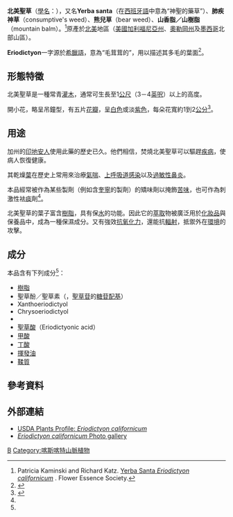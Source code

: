 {{orphan|time=2017-01-10T15:24:42+00:00}}
{{expand|time=2017-01-09T15:24:42+00:00}}
{{Speciesbox
| taxon = Eriodictyon californicum
| image = Eriodictyon-californicum.jpg
| binomial_authority = ([[William_Jackson_Hooker|Hook.]] & {{link-en|Arn.|George Arnott Walker-Arnott}}) {{link-en|Torr.|John Torrey}}
}}

'''北美聖草'''（[[學名|學名]]：{{lang|la|''Eriodictyon californicum''}}），又名'''Yerba santa'''（在[[西班牙語|西班牙語]]中意為“神聖的藥草”）、'''肺疾神草'''（consumptive's weed）、'''熊兒草'''（bear weed）、'''山香脂／山樹脂'''（mountain balm）。<ref>Patricia Kaminski and Richard Katz.  [http://www.flowersociety.org/Yerba_About.htm Yerba Santa ''Eriodictyon californicum''] {{Wayback|url=http://www.flowersociety.org/Yerba_About.htm |date=20170725090426 }}. Flower Essence Society.</ref>原產於[[北美洲|北美]]地區（[[美國|美國]][[加利福尼亞州|加利福尼亞州]]、[[奧勒岡州|奧勒岡州]]及[[墨西哥|墨西哥]]北部山區）。

'''Eriodictyon'''一字源於[[希臘語|希臘語]]，意為“毛茸茸的”，用以描述其多毛的葉面<ref name = "Pharmacognosy 1996">{{cite book|title= Pharmacognosy and Pharmacobiotechnology|url= https://archive.org/details/pharmacognosypha0000robb|author= James E. Robbers, Marilyn K. Speedie, Varro E. Tyler|publisher= Lippincott Williams & Wilkins|page= [https://archive.org/details/pharmacognosypha0000robb/page/100 100]-101|isbn= 978-0683085006|date= 1996}}</ref>。

==形態特徵==
北美聖草是一種常青[[灌木|灌木]]，通常可生長至1[[公尺|公尺]]（3－4[[英呎|英呎]]）以上的高度。

開小花，略呈吊鐘型，有五片[[花瓣|花瓣]]，呈[[白色|白色]]或淡[[紫色|紫色]]，每朵花寬約1到2[[公分|公分]]<ref>{{cite book|title= Pharmacognosy and Pharmacobiotechnology, 2nd edition|author= Ashutosh Kar|publisher= New Age International|page=|isbn= 978-1905740734|date=}}</ref>。

==用途==
{{medical}}
加州的[[美洲原住民|印地安人]]使用此藥的歷史已久。他們相信，焚燒北美聖草可以驅趕[[疾病|疾病]]，使病人恢復健康。

其乾燥[[葉|葉]]在歷史上常用來治療[[氣喘|氣喘]]、[[上呼吸道感染|上呼吸道感染]]以及[[過敏性鼻炎|過敏性鼻炎]]。

本品經常被作為某些製劑（例如含[[奎寧|奎寧]]的製劑）的矯味劑以掩飾[[苦_(味覺)|苦味]]，也可作為刺激性袪[[痰|痰]]劑<ref name = "Pharmacognosy 1996"/>。

北美聖草的葉子富含[[樹脂|樹脂]]，具有保[[水|水]]的功能。因此它的[[萃取|萃取]]物被廣泛用於[[化妝品|化妝品]]與保養品中，成為一種保濕成分。又有強效[[抗氧化劑|抗氧化力]]，還能抗[[輻射|輻射]]，抵禦外在[[環境|環境]]的攻擊。{{fact}}

==成分==
本品含有下列成分<ref name = "Pharmacognosy 1996"/>：
*[[樹脂|樹脂]]
*聖草酚／聖草素（{{link-en|Eriodictyol|Eriodictyol}}，[[醣苷|聖草苷]]的[[糖苷配基|糖苷配基]]）
*Xanthoeriodictyol
*Chrysoeriodictyol
*{{link-en|Homoeriodictyol|Homoeriodictyol}}
*[[聖草酸|聖草酸]]（Eriodictyonic acid）
*[[甲酸|甲酸]]
*[[丁酸|丁酸]]
*[[揮發油|揮發油]]
*[[鞣質|鞣質]]

== 參考資料 ==
{{Reflist|30em}}

==外部連結==
{{wikispecies|Eriodictyon californicum}}
{{Commonscat|Eriodictyon californicum}}
* [http://plants.usda.gov/java/profile?symbol=ERCA7 USDA Plants Profile: ''Eriodictyon californicum'']{{Wayback|url=http://plants.usda.gov/java/profile?symbol=ERCA7 |date=20121102110816 }}
* [http://calphotos.berkeley.edu/cgi/img_query?query_src=photos_index&where-taxon=Eriodictyon+californicum ''Eriodictyon californicum'' Photo gallery]{{Wayback|url=http://calphotos.berkeley.edu/cgi/img_query?query_src=photos_index&where-taxon=Eriodictyon+californicum |date=20090116131643 }}
{{Taxonbar}}
[[Category:美國原住民傳統藥用植物|B]]
[[Category:喀斯喀特山脈植物|Category:喀斯喀特山脈植物]]